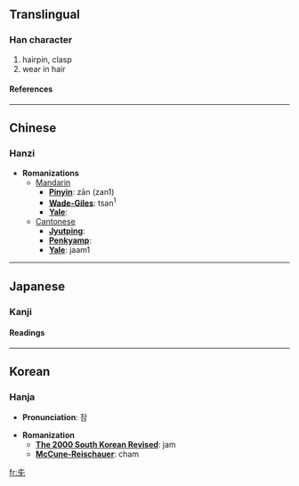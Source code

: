 ==Translingual==
===Han character===
{{Han char|rad=儿|as=02|sn=4|four=|canj=大女山 (KVU), 手竹山 (QHU)}}
# hairpin, clasp
# wear in hair
====References====
{{Han ref|kx=0123.050|dkj=01339|dj=0258.020|hdz=10265.010|uh=5142|ud=20802}}
----

==Chinese==
===Hanzi===


* '''Romanizations'''
** [[Mandarin]]
*** '''[[Pinyin]]''': zān (zan1)
*** '''[[Wade-Giles]]''': tsan<sup>1</sup>
*** '''[[Yale]]''': 
**[[Cantonese]]
***'''[[Jyutping]]''':
***'''[[Penkyamp]]''': 
***'''[[Yale]]''': jaam1


----
==Japanese==
===Kanji===
{{ja-kanji|grade=|rs=儿02}}
====Readings====
{{ja-readings|on=[[しん]] (shin), [[さん]] (san)|kun=[[かんざし]] (kanzashi)}}


----
==Korean==
===Hanja===

* '''Pronunciation''': 잠

* '''Romanization'''
** '''[[The 2000 South Korean Revised Romanization|The 2000 South Korean Revised]]''': jam
** '''[[McCune-Reischauer]]''': cham


[[fr:兂]]